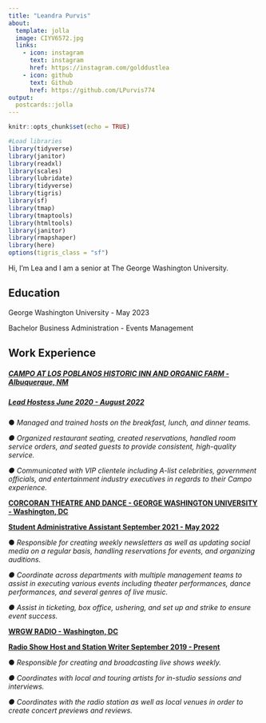 ```yaml
---
title: "Leandra Purvis"
about:
  template: jolla
  image: CIYV6572.jpg
  links:
    - icon: instagram
      text: instagram
      href: https://instagram.com/golddustlea
    - icon: github
      text: Github
      href: https://github.com/LPurvis774
output:
  postcards::jolla
---
```

```r
knitr::opts_chunk$set(echo = TRUE)

#Load libraries 
library(tidyverse) 
library(janitor) 
library(readxl) 
library(scales)
library(lubridate)
library(tidyverse)
library(tigris)
library(sf)
library(tmap)
library(tmaptools)
library(htmltools)
library(janitor)
library(rmapshaper)
library(here)
options(tigris_class = "sf")
```

Hi, I'm Lea and I am a senior at The George Washington University.

## Education

George Washington University - May 2023

Bachelor Business Administration - Events Management

## Work Experience

##### [CAMPO AT LOS POBLANOS HISTORIC INN AND ORGANIC FARM - Albuquerque, NM]{.underline}

##### [Lead Hostess June 2020 - August 2022]{.underline}

● *Managed and trained hosts on the breakfast, lunch, and dinner teams.*

*● Organized restaurant seating, created reservations, handled room service orders, and seated guests to provide consistent, high-quality service.*

*● Communicated with VIP clientele including A-list celebrities, government officials, and entertainment industry executives in regards to their Campo experience.*

[**CORCORAN THEATRE AND DANCE - GEORGE WASHINGTON UNIVERSITY - Washington, DC**]{.underline}

[**Student Administrative Assistant September 2021 - May 2022**]{.underline}

● *Responsible for creating weekly newsletters as well as updating social media on a regular basis, handling reservations for events, and organizing auditions.*

*● Coordinate across departments with multiple management teams to assist in executing various events including theater performances, dance performances, and several genres of live music.*

*● Assist in ticketing, box office, ushering, and set up and strike to ensure event success.*

[**WRGW RADIO - Washington, DC**]{.underline}

[**Radio Show Host and Station Writer September 2019 - Present**]{.underline}

● *Responsible for creating and broadcasting live shows weekly.*

*● Coordinates with local and touring artists for in-studio sessions and interviews.*

*● Coordinates with the radio station as well as local venues in order to create concert previews and reviews.*
